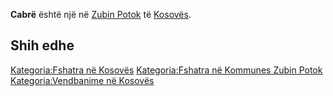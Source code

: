 {{Fshat në 
 | Emri                = Cabrë
 | EmriAlt                = 
 | NAME_SHORT_FORM=      
 | NAME_GENERIC=      
 | NAME_SORT_NAME_RO=      CABRE
 | FULL_NAME_RO = Cabrë
 | FULL_NAME_ND_RO=Cabre
 | SORT_NAME_RG=CABRE
 | FULL_NAME_RG=Cabrë
 | FULL_NAME_ND_RG=Cabre
 | SRP_NAME_SHORT_FORM=      
 | SRP_NAME_GENERIC=      
 | SRP_NAME_SORT_NAME_RO=      
 | SRP_FULL_NAME_RO = 
 | SRP_FULL_NAME_ND_RO=
 | SRP_SORT_NAME_RG=
 | SRP_FULL_NAME_RG=
 | SRP_FULL_NAME_ND_RG=
 | Emri (Rasa dhanore) = 
 | Figura              = 
 | Shteti              = Kosovo
 | Komuna              = Zubin Potok
 | Kodi postar         = 
 | Sipërfaqja          = 

 | Popullsia           = 

 | Regj. i popullsisë  = 
 | Dend. e popullsisë  = 
 | Faqja zyrtare       = 
 <!--- Koordinatat ----> 
 | Gjerësia            = 42.906667
 | Gjatësia            = 20.7725
 | Lartësia            = 
}}
'''Cabrë''' është një [[]] në [[Zubin Potok]] të [[Kosovës]].

<!-- == Gjeografia == -->
<!-- == Historia == -->
<!-- == Demografia == -->
== Shih edhe ==
{{Komuna Zubin Potok}}
{{Kosovo-Administrata-Cung}}

[[Kategoria:Fshatra në Kosovës]]
[[Kategoria:Fshatra në Kommunes Zubin Potok]]
[[Kategoria:Vendbanime në Kosovës]]